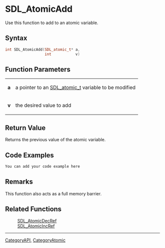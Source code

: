 
= SDL_AtomicAdd =
Use this function to add to an atomic variable.


== Syntax ==
<syntaxhighlight lang='c++'>
int SDL_AtomicAdd(SDL_atomic_t* a,
                  int           v)
</syntaxhighlight>

== Function Parameters ==
{|
|'''a'''
|a pointer to an [[SDL_atomic_t]] variable to be modified
|-
|'''v'''
|the desired value to add
|}

== Return Value ==
Returns the previous value of the atomic variable.

== Code Examples ==
<syntaxhighlight lang='c++'>
You can add your code example here
</syntaxhighlight>

== Remarks ==
This function also acts as a full memory barrier.

== Related Functions ==
:[[SDL_AtomicDecRef]]
:[[SDL_AtomicIncRef]]

----
[[CategoryAPI]], [[CategoryAtomic]]
